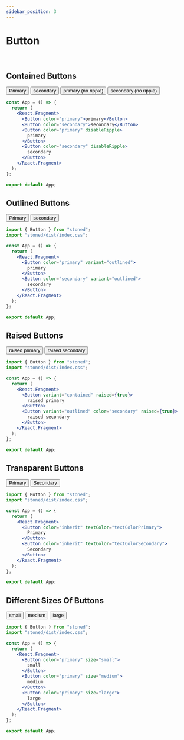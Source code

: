 ```yaml
---
sidebar_position: 3
---
```


# Button

<br />

## Contained Buttons


<Button color="primary">Primary</Button>
<Button color="secondary">secondary</Button>
<Button color="primary" disableRipple>
  primary (no ripple)
</Button>
<Button color="secondary" disableRipple>
  secondary (no ripple)
</Button>

```jsx title="src/App.js" import {Button} from "stoned"; import "stoned/dist/index.css";
const App = () => {
  return (
    <React.Fragment>
      <Button color="primary">primary</Button>
      <Button color="secondary">secondary</Button>
      <Button color="primary" disableRipple>
        primary
      </Button>
      <Button color="secondary" disableRipple>
        secondary
      </Button>
    </React.Fragment>
  );
};

export default App;
```

## Outlined Buttons


<Button color="primary" variant="outlined">
  Primary
</Button>
<Button color="secondary" variant="outlined">
  secondary
</Button>

```jsx title="src/App.js"
import { Button } from "stoned";
import "stoned/dist/index.css";

const App = () => {
  return (
    <React.Fragment>
      <Button color="primary" variant="outlined">
        primary
      </Button>
      <Button color="secondary" variant="outlined">
        secondary
      </Button>
    </React.Fragment>
  );
};

export default App;
```

## Raised Buttons

<Button variant="contained" raised={true}>
  raised primary
</Button>
<Button variant="outlined" color="secondary" raised={true}>
  raised secondary
</Button>

```jsx title="src/App.js"
import { Button } from "stoned";
import "stoned/dist/index.css";

const App = () => {
  return (
    <React.Fragment>
      <Button variant="contained" raised={true}>
        raised primary
      </Button>
      <Button variant="outlined" color="secondary" raised={true}>
        raised secondary
      </Button>
    </React.Fragment>
  );
};

export default App;
```

## Transparent Buttons

<Button color="inherit" textColor="textColorPrimary">
  Primary
</Button>
<Button color="inherit" textColor="textColorSecondary">
  Secondary
</Button>

```jsx title="src/App.js"
import { Button } from "stoned";
import "stoned/dist/index.css";

const App = () => {
  return (
    <React.Fragment>
      <Button color="inherit" textColor="textColorPrimary">
        Primary
      </Button>
      <Button color="inherit" textColor="textColorSecondary">
        Secondary
      </Button>
    </React.Fragment>
  );
};

export default App;
```

## Different Sizes Of Buttons

<Button color="primary" size="small">
  small
</Button>
<Button color="primary" size="medium">
  medium
</Button>
<Button color="primary" size="large">
  large
</Button>

```jsx title="src/App.js"
import { Button } from "stoned";
import "stoned/dist/index.css";

const App = () => {
  return (
    <React.Fragment>
      <Button color="primary" size="small">
        small
      </Button>
      <Button color="primary" size="medium">
        medium
      </Button>
      <Button color="primary" size="large">
        large
      </Button>
    </React.Fragment>
  );
};

export default App;
```

